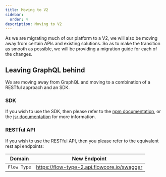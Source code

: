 ```yaml
---
title: Moving to V2
sidebar:
  order: 4
description: Moving to V2
---
```


As we are migrating much of our platform to a V2, we will also be moving away from certain APIs and existing solutions.
So as to make the transition as smooth as possible, we will be providing a migration guide for each of the changes.


## Leaving GraphQL behind
We are moving away from GraphQL and moving to a combination of a RESTful approach and an SDK.


### SDK
If you wish to use the SDK, then please refer to the [npm documentation](https://www.npmjs.com/package/@flowcore/sdk), or the [jsr documentation](https://flowcore.github.io/jsr/) for more information.


### RESTful API
If you wish to use the RESTful API, then you please refer to the equivalent rest api endpoints:

|Domain|New Endpoint|
|---|---|
|`Flow Type`| https://flow-type-2.api.flowcore.io/swagger|
